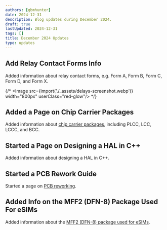 ```yaml
---
authors: [gbmhunter]
date: 2024-12-31
description: Blog updates during December 2024.
draft: true
lastUpdated: 2024-12-31
tags: []
title: December 2024 Updates
type: updates
---
```


## Add Relay Contact Forms Info

Added information about relay contact forms, e.g. Form A, Form B, Form C, Form D, and Form X.

{/* <Image src={import('./_assets/delays-screenshot.webp')} width="800px" userClass="red-glow"/> */}

## Added a Page on Chip Carrier Packages

Added information about [chip carrier packages](/pcb-design/component-packages/chip-carrier-packages/), including PLCC, LCC, LCCC, and BCC.

## Started a Page on Designing a HAL in C++

Added information about designing a HAL in C++.

## Started a PCB Rework Guide

Started a page on [PCB reworking](/pcb-design/the-pcb-rework-guide/).

## Added Info on the MFF2 (DFN-8) Package Used For eSIMs

Added information about the [MFF2 (DFN-8) package used for eSIMs](/pcb-design/component-packages/dfn-component-package/#mff2-dfn-8).

